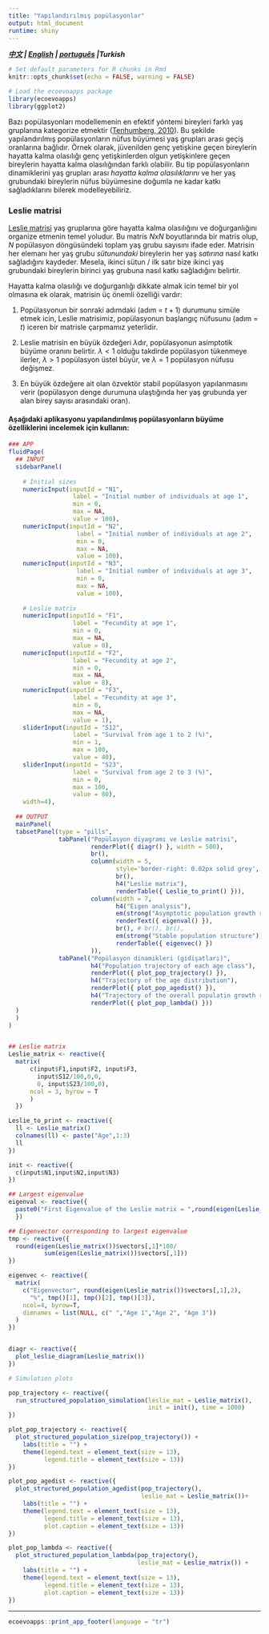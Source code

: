 ```yaml
---
title: "Yapılandırılmış popülasyonlar"
output: html_document
runtime: shiny
---
```


***[中文](https://ecoevoapps.shinyapps.io/structured_population_dynamics_ch/) | [English](https://ecoevoapps.shinyapps.io/structured_population_dynamics/) | [português](https://ecoevoapps.shinyapps.io/structured_population_dynamics_pt/) |Turkish ***


```r
# Set default parameters for R chunks in Rmd
knitr::opts_chunk$set(echo = FALSE, warning = FALSE)

# Load the ecoevoapps package
library(ecoevoapps)
library(ggplot2)
```

Bazı popülasyonları modellemenin en efektif yöntemi bireyleri farklı yaş gruplarına kategorize etmektir ([Tenhumberg, 2010](https://www.nature.com/scitable/knowledge/library/ignoring-population-structure-can-lead-to-erroneous-15128671/)). Bu şekilde yapılandırılmış popülasyonların nüfus büyümesi yaş grupları arası geçiş oranlarına bağlıdır. Örnek olarak, jüvenilden genç yetişkine geçen bireylerin hayatta kalma olasılığı genç yetişkinlerden olgun yetişkinlere geçen bireylerin hayatta kalma olasılığından farklı olabilir. Bu tip popülasyonların dinamiklerini yaş grupları arası *hayatta kalma olasılıklarını* ve her yaş grubundaki bireylerin nüfus büyümesine doğumla ne kadar katkı sağladıklarını bilerek modelleyebiliriz.  


### Leslie matrisi
[Leslie matrisi](https://en.wikipedia.org/wiki/Leslie_matrix) yaş gruplarına göre hayatta kalma olasılığını ve doğurganlığını organize etmenin temel yoludur. Bu matris $NxN$ boyutlarında bir matris olup, $N$ popülasyon döngüsündeki toplam yaş grubu sayısını ifade eder. Matrisin her elemanı her yaş grubu *sütunundaki* bireylerin her yaş *satırına* nasıl katkı sağladığını kaydeder. Mesela, ikinci sütun / ilk satır bize ikinci yaş grubundaki bireylerin birinci yaş grubuna nasıl katkı sağladığını belirtir. 

Hayatta kalma olasılığı ve doğurganlığı dikkate almak icin temel bir yol olmasına ek olarak, matrisin üç önemli özelliği vardır:

1. Popülasyonun bir sonraki adımdaki (adım = $t+1$) durumunu simüle etmek icin, Leslie matrisimiz, popülasyonun başlangıç nüfusunu (adım = $t$) iceren bir matrisle çarpmamız yeterlidir. 

2. Leslie matrisin en büyük özdeğeri $\lambda$dır, popülasyonun asimptotik büyüme oranını belirtir. $\lambda < 1$ olduğu takdirde popülasyon tükenmeye ilerler, $\lambda > 1$ popülasyon üstel büyür, ve $\lambda = 1$ popülasyon nüfusu değişmez. 

3. En büyük özdeğere ait olan özvektör stabil popülasyon yapılanmasını verir (popülasyon denge durumuna ulaştığında her yaş grubunda yer alan birey sayısı arasındaki oran).


#### Aşağıdaki aplikasyonu yapılandırılmış popülasyonların büyüme özelliklerini incelemek için kullanın:

```r

### APP
fluidPage(
  ## INPUT
  sidebarPanel(
      
    # Initial sizes
    numericInput(inputId = "N1",
                  label = "Initial number of individuals at age 1",
                  min = 0,
                  max = NA,
                  value = 100),
    numericInput(inputId = "N2",
                   label = "Initial number of individuals at age 2",
                   min = 0,
                   max = NA,
                   value = 100),
    numericInput(inputId = "N3",
                   label = "Initial number of individuals at age 3",
                   min = 0,
                   max = NA,
                   value = 100),
      
    # Leslie matrix
    numericInput(inputId = "F1",
                  label = "Fecundity at age 1",
                  min = 0,
                  max = NA,
                  value = 0),
    numericInput(inputId = "F2",
                  label = "Fecundity at age 2",
                  min = 0,
                  max = NA,
                  value = 8),          
    numericInput(inputId = "F3",
                  label = "Fecundity at age 3",
                  min = 0,
                  max = NA,
                  value = 1),
    sliderInput(inputId = "S12",
                  label = "Survival from age 1 to 2 (%)",
                  min = 1,
                  max = 100,
                  value = 40),
    sliderInput(inputId = "S23",
                  label = "Survival from age 2 to 3 (%)",
                  min = 0,
                  max = 100,
                  value = 80),
    width=4),
  
  ## OUTPUT
  mainPanel(
  tabsetPanel(type = "pills",
              tabPanel("Popülasyon diyagramı ve Leslie matrisi",
                       renderPlot({ diagr() }, width = 500),
                       br(),
                       column(width = 5,
                              style='border-right: 0.02px solid grey',
                              br(),
                              h4("Leslie matrix"),
                              renderTable({ Leslie_to_print() })),
                       column(width = 7,
                              h4("Eigen analysis"),
                              em(strong("Asymptotic population growth rate (lambda)")),
                              renderText({ eigenval() }),
                              br(), # br(), br(),
                              em(strong("Stable population structure")),
                              renderTable({ eigenvec() })
                       )),
              tabPanel("Popülasyon dinamikleri (gidişatları)",
                       h4("Population trajectory of each age class"),
                       renderPlot({ plot_pop_trajectory() }),
                       h4("Trajectory of the age distribution"),
                       renderPlot({ plot_pop_agedist() }),
                       h4("Trajectory of the overall populatin growth rate"),
                       renderPlot({ plot_pop_lambda() }))
  )
  )
)


## Leslie matrix
Leslie_matrix <- reactive({
  matrix(
      c(input$F1,input$F2, input$F3,
        input$S12/100,0,0,
        0, input$S23/100,0),
      ncol = 3, byrow = T
      )
  })

Leslie_to_print <- reactive({
  ll <- Leslie_matrix()
  colnames(ll) <- paste("Age",1:3)
  ll
})

init <- reactive({
  c(input$N1,input$N2,input$N3)
})

## Largest eigenvalue
eigenval <- reactive({
  paste0("First Eigenvalue of the Leslie matrix = ",round(eigen(Leslie_matrix())$values,2)[1])
  })

## Eigenvector corresponding to largest eigenvalue
tmp <- reactive({
  round(eigen(Leslie_matrix())$vectors[,1]*100/
          sum(eigen(Leslie_matrix())$vectors[,1]))
})

eigenvec <- reactive({
  matrix(
    c("Eigenvector", round(eigen(Leslie_matrix())$vectors[,1],2),
      "%", tmp()[1], tmp()[2], tmp()[3]),
    ncol=4, byrow=T,
    dimnames = list(NULL, c(" ","Age 1","Age 2", "Age 3"))
  )
})


diagr <- reactive({ 
  plot_leslie_diagram(Leslie_matrix())
})

# Simulation plots

pop_trajectory <- reactive({
  run_structured_population_simulation(leslie_mat = Leslie_matrix(), 
                                       init = init(), time = 1000)
})

plot_pop_trajectory <- reactive({
  plot_structured_population_size(pop_trajectory()) +
    labs(title = "") +
    theme(legend.text = element_text(size = 13),
          legend.title = element_text(size = 13))
})

plot_pop_agedist <- reactive({
  plot_structured_population_agedist(pop_trajectory(), 
                                     leslie_mat = Leslie_matrix())+
    labs(title = "") +
    theme(legend.text = element_text(size = 13),
          legend.title = element_text(size = 13),
          plot.caption = element_text(size = 13))
})

plot_pop_lambda <- reactive({
  plot_structured_population_lambda(pop_trajectory(), 
                                    leslie_mat = Leslie_matrix()) +
    labs(title = "") +
    theme(legend.text = element_text(size = 13),
          legend.title = element_text(size = 13),
          plot.caption = element_text(size = 13))
})

```


-------------


```r
ecoevoapps::print_app_footer(language = "tr")
```
